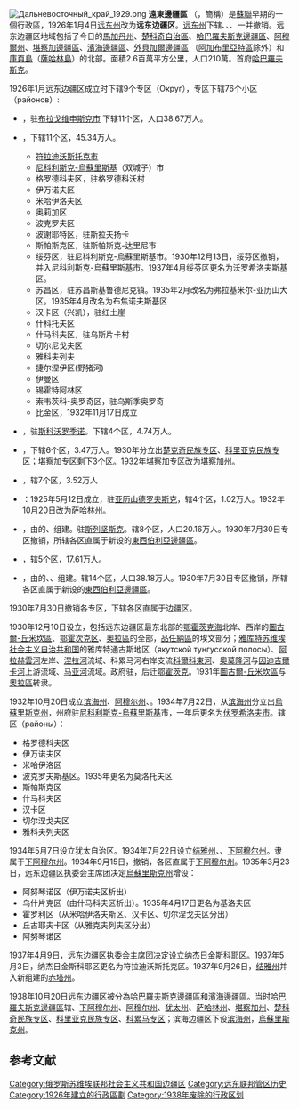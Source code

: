[[File:Дальневосточный_край_1929.png|thumb]]
'''遠東邊疆區''' （{{lang|ru|Дальневосточный край}}，簡稱{{lang|ru|ДВК}}）是[[蘇聯|蘇聯]]早期的一個行政區，1926年1月4日[[远东州|远东州]]改为'''远东边疆区'''。[[远东州|远东州]]下辖{{tsl|ru|Приморская губерния|滨海省}}、{{tsl|ru|Забайкальская губерния|外贝加尔省}}、{{tsl|ru|Амурская губерния|阿穆尔省}}、{{tsl|ru|Камчатская губерния|勘察加省}}一并撤销。远东边疆区地域包括了今日的[[馬加丹州|馬加丹州]]、[[楚科奇自治區|楚科奇自治區]]、[[哈巴羅夫斯克邊疆區|哈巴羅夫斯克邊疆區]]、[[阿穆爾州|阿穆爾州]]、[[堪察加邊疆區|堪察加邊疆區]]、[[濱海邊疆區|濱海邊疆區]]、[[外貝加爾邊疆區|外貝加爾邊疆區]] （[[阿加布里亞特區|阿加布里亞特區]]除外）和[[庫頁島|庫頁島]]（[[薩哈林島|薩哈林島]]）的北部。面積2.6百萬平方公里，人口210萬。首府[[哈巴羅夫斯克|哈巴羅夫斯克]]。

1926年1月远东边疆区成立时下辖9个专区（Округ），专区下辖76个小区（районов）:
*{{tsl|ru|Амурский округ|阿穆尔专区}}，驻[[布拉戈维申斯克|布拉戈维申斯克市]] 下辖11个区，人口38.67万人。 
*{{tsl|ru|Владивостокский округ|符拉迪沃斯托克专区}}，下辖11个区，45.34万人。
**[[符拉迪沃斯托克市|符拉迪沃斯托克市]]
**[[尼科利斯克-烏蘇里斯基|尼科利斯克-烏蘇里斯基]]（双城子）市
**格罗德科夫区，驻格罗德科沃村
**伊万诺夫区
**米哈伊洛夫区
**奥莉加区
**波克罗夫区
**波谢耶特区，驻斯拉夫扬卡
**斯帕斯克区，驻斯帕斯克-达里尼市
**绥芬区，驻尼科利斯克-烏蘇里斯基市。1930年12月13日，绥芬区撤销，并入尼科利斯克-烏蘇里斯基市。1937年4月绥芬区更名为沃罗希洛夫斯基区。
**苏昌区，驻苏昌斯基鲁德尼克镇。1935年2月改名为弗拉基米尔-亚历山大区。1935年4月改名为布焦诺夫斯基区
**汉卡区（兴凯），驻红土崖
**什科托夫区
**什马科夫区，驻乌斯片卡村
**切尔尼戈夫区
**雅科夫列夫
**捷尔涅伊区(野猪河)
**伊曼区
**锡霍特阿林区
**索韦茨科-奥罗奇区，驻乌斯季奥罗奇
**比金区，1932年11月17日成立
*{{tsl|ru|Зейский округ|结雅专区}}，驻[[斯科沃罗季诺|斯科沃罗季诺]]。下辖4个区，4.74万人。 
*{{tsl|ru|Камчатский округ|堪察加专区}}，下辖6个区，3.47万人。1930年分立出[[楚科奇自治区|楚克奇民族专区]]、[[科里亚克区|科里亚克民族专区]]；堪察加专区剩下3个区。1932年堪察加专区改为[[堪察加州|堪察加州]]。
*{{tsl|ru|Николаевский округ (Дальневосточный край)|尼古拉耶夫斯克专区}}，辖7个区，3.52万人
*{{tsl|ru|Сахалинский округ|萨哈林专区}}：1925年5月12日成立，驻[[亚历山德罗夫斯克_(萨哈林州)|亚历山德罗夫斯克]]，辖4个区，1.02万人。1932年10月20日改为[[萨哈林州|萨哈林州]]。
*{{tsl|ru|Сретенский округ|斯列坚斯克专区}}，由{{tsl|ru|Забайкальская губерния|外贝加尔省}}的{{tsl|ru|Нерчинский уезд|涅尔琴斯克县}}、{{tsl|ru|Сретенский уезд|斯列坚斯克县}}组建。驻[[斯列坚斯克|斯列坚斯克]]。辖8个区，人口20.16万人。1930年7月30日专区撤销，所辖各区直属于新设的[[東西伯利亞邊疆區|東西伯利亞邊疆區]]。
*{{tsl|ru|Хабаровский округ|哈巴罗夫斯克专区}}，辖5个区，17.61万人。
*{{tsl|ru|Читинский округ (1926—1930)|赤塔专区}} ，由{{tsl|ru|Забайкальская губерния|外贝加尔省}}的{{tsl|ru|Читинский уезд|赤塔县}}、{{tsl|ru|Борзинского уезд|博尔津斯基县}}、{{tsl|ru|Петровско-Заводского уезд|涅爾欽斯科-扎沃德斯基县}}组建。辖14个区，人口38.18万人。1930年7月30日专区撤销，所辖各区直属于新设的[[東西伯利亞邊疆區|東西伯利亞邊疆區]]。

1930年7月30日撤销各专区，下辖各区直属于边疆区。

1930年12月10日设立{{tsl|ru|Охотско-Эвенский национальный округ|鄂霍茨克-埃文民族专区}}，包括远东边疆区最东北部的[[鄂霍茨克海|鄂霍茨克海]]北岸、西岸的[[圖古爾-丘米坎區|圖古爾-丘米坎區]]、[[鄂霍次克区|鄂霍次克区]]、[[奧拉區|奧拉區]]的全部，[[品任納區|品任納區]]的埃文部分；[[雅库特苏维埃社会主义自治共和国|雅库特苏维埃社会主义自治共和国]]的雅库特通古斯地区（якутской тунгусской полосы）、[[阿拉赫雲河|阿拉赫雲河]]左岸、[[涅拉河|涅拉河]]流域、科累马河右岸支流[[科爾科東河|科爾科東河]]、[[奧莫隆河|奧莫隆河]]与[[因迪吉爾卡河|因迪吉爾卡河]]上游流域、[[马亚河|马亚河]]流域。政府驻{{tsl|ru|Магадан (порт)|纳格耶沃}}，后迁[[鄂霍茨克|鄂霍茨克]]。1931年[[圖古爾-丘米坎區|圖古爾-丘米坎區]]与[[奧拉區|奧拉區]]转隶{{tsl|en|Dalstroy|远东建筑托拉斯}}。

1932年10月20日成立[[滨海州|滨海州]]、[[阿穆尔州|阿穆尔州]]、{{tsl|ru|Нижне-Амурский округ|下阿穆尔专区}}。1934年7月22日，从[[滨海州|滨海州]]分立出[[烏蘇里斯克州|烏蘇里斯克州]]，州府驻[[尼科利斯克-烏蘇里斯基|尼科利斯克-烏蘇里斯基]]市，一年后更名为[[伏罗希洛夫市|伏罗希洛夫市]]。辖区（районы）：
*格罗德科夫区
*伊万诺夫区
*米哈伊洛区
*波克罗夫斯基区。1935年更名为莫洛托夫区
*斯帕斯克区
*什马科夫区
*汉卡区
*切尔涅戈夫区
*雅科夫列夫区

1934年5月7日设立犹太自治区。1934年7月22日设立[[结雅州|结雅州]]、{{tsl|ru|Хабаровская область|哈巴罗夫斯克州}}、[[下阿穆尔州|下阿穆尔州]]。{{tsl|ru|Охотско-Эвенский национальный округ|鄂霍茨克-埃文民族专区}}隶属于[[下阿穆尔州|下阿穆尔州]]。1934年9月15日，撤销{{tsl|ru|Охотско-Эвенский национальный округ|鄂霍茨克-埃文民族专区}}，各区直属于[[下阿穆尔州|下阿穆尔州]]。1935年3月23日，远东边疆区执委会主席团决定[[烏蘇里斯克州|烏蘇里斯克州]]增设：
*阿努琴诺区（伊万诺夫区析出）
*乌什片克区（由什马科夫区析出）。1935年4月17日更名为基洛夫区
*霍罗利区（从米哈伊洛夫斯区、汉卡区、切尔涅戈夫区分出）
*丘古耶夫卡区（从雅克夫列夫区分出）
*阿努琴诺区 
 
1937年4月9日，远东边疆区执委会主席团决定设立纳杰日金斯科耶区。1937年5月3日，纳杰日金斯科耶区更名为符拉迪沃斯托克区。1937年9月26日，[[结雅州|结雅州]]并入新组建的[[赤塔州|赤塔州]]。

1938年10月20日远东边疆区被分為[[哈巴羅夫斯克邊疆區|哈巴羅夫斯克邊疆區]]和[[濱海邊疆區|濱海邊疆區]]。当时[[哈巴羅夫斯克邊疆區|哈巴羅夫斯克邊疆區]]辖{{tsl|ru|Хабаровская область|哈巴罗夫斯克州}}、[[下阿穆尔州|下阿穆尔州]]、[[阿穆尔州|阿穆尔州]]、[[猶太州|犹太州]]、[[萨哈林州|萨哈林州]]、[[堪察加州|堪察加州]]、[[楚科奇自治区|楚科奇民族专区]]、[[科里亚克区|科里亚克民族专区]]、[[科累马专区|科累马专区]]；滨海边疆区下设[[滨海州|滨海州]]，[[烏蘇里斯克州|烏蘇里斯克州]]。

==参考文献==
{{Reflist}}

[[Category:俄罗斯苏维埃联邦社会主义共和国边疆区|Category:俄罗斯苏维埃联邦社会主义共和国边疆区]]
[[Category:远东联邦管区历史|Category:远东联邦管区历史]]
[[Category:1926年建立的行政區劃|Category:1926年建立的行政區劃]]
[[Category:1938年废除的行政区划|Category:1938年废除的行政区划]]